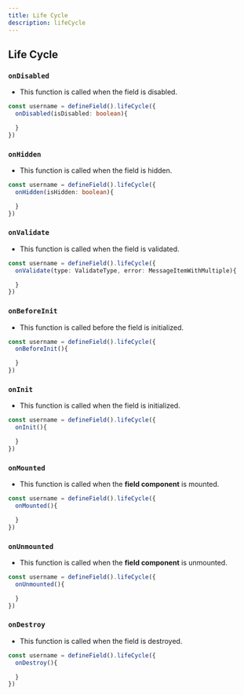 ```yaml
---
title: Life Cycle
description: lifeCycle
---
```


## Life Cycle

### `onDisabled`
  - This function is called when the field is disabled.
```ts
const username = defineField().lifeCycle({
  onDisabled(isDisabled: boolean){

  }
})
```

### `onHidden`
  - This function is called when the field is hidden.
```ts
const username = defineField().lifeCycle({
  onHidden(isHidden: boolean){

  }
})
```

### `onValidate`
  - This function is called when the field is validated.
```ts
const username = defineField().lifeCycle({
  onValidate(type: ValidateType, error: MessageItemWithMultiple){

  }
})
```

### `onBeforeInit`
  - This function is called before the field is initialized.
```ts
const username = defineField().lifeCycle({
  onBeforeInit(){

  }
})
```

### `onInit`
  - This function is called when the field is initialized.
```ts
const username = defineField().lifeCycle({
  onInit(){

  }
})
```
### `onMounted`
  - This function is called when the **field component** is mounted.
```ts
const username = defineField().lifeCycle({
  onMounted(){

  }
})
```
### `onUnmounted`
  - This function is called when the **field component** is unmounted.
```ts
const username = defineField().lifeCycle({
  onUnmounted(){

  }
})
```
### `onDestroy`
  - This function is called when the field is destroyed.
```ts
const username = defineField().lifeCycle({
  onDestroy(){

  }
})
```


